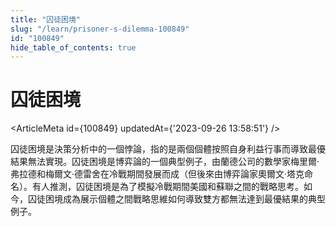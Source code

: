 ```yaml
---
title: "囚徒困境"
slug: "/learn/prisoner-s-dilemma-100849"
id: "100849"
hide_table_of_contents: true
---
```



# 囚徒困境

<ArticleMeta id={100849} updatedAt={'2023-09-26 13:58:51'} />
<div className='border-solid border-b border-t-0 my-4 border-[var(--ifm-color-gray-300)]' />

囚徒困境是決策分析中的一個悖論，指的是兩個個體按照自身利益行事而導致最優結果無法實現。囚徒困境是博弈論的一個典型例子，由蘭德公司的數學家梅里爾·弗拉德和梅爾文·德雷舍在冷戰期間發展而成（但後來由博弈論家奧爾文·塔克命名）。有人推測，囚徒困境是為了模擬冷戰期間美國和蘇聯之間的戰略思考。如今，囚徒困境成為展示個體之間戰略思維如何導致雙方都無法達到最優結果的典型例子。
